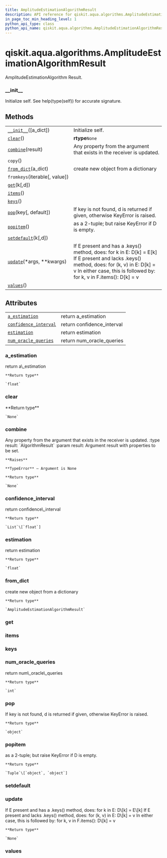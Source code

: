 ```yaml
---
title: AmplitudeEstimationAlgorithmResult
description: API reference for qiskit.aqua.algorithms.AmplitudeEstimationAlgorithmResult
in_page_toc_min_heading_level: 1
python_api_type: class
python_api_name: qiskit.aqua.algorithms.AmplitudeEstimationAlgorithmResult
---
```


<span id="qiskit-aqua-algorithms-amplitudeestimationalgorithmresult" />

# qiskit.aqua.algorithms.AmplitudeEstimationAlgorithmResult

<Class id="qiskit.aqua.algorithms.AmplitudeEstimationAlgorithmResult" isDedicatedPage={true} github="https://github.com/qiskit-community/qiskit-aqua/tree/stable/0.8/qiskit/aqua/algorithms/amplitude_estimators/ae_algorithm.py" signature="AmplitudeEstimationAlgorithmResult(a_dict=None)" modifiers="class">
  AmplitudeEstimationAlgorithm Result.

  ### \_\_init\_\_

  <Function id="qiskit.aqua.algorithms.AmplitudeEstimationAlgorithmResult.__init__" signature="__init__(a_dict=None)">
    Initialize self. See help(type(self)) for accurate signature.
  </Function>

  ## Methods

  |                                                                                                                                                                      |                                                                                                                                                                                                                      |
  | -------------------------------------------------------------------------------------------------------------------------------------------------------------------- | -------------------------------------------------------------------------------------------------------------------------------------------------------------------------------------------------------------------- |
  | [`__init__`](#qiskit.aqua.algorithms.AmplitudeEstimationAlgorithmResult.__init__ "qiskit.aqua.algorithms.AmplitudeEstimationAlgorithmResult.__init__")(\[a\_dict])   | Initialize self.                                                                                                                                                                                                     |
  | [`clear`](#qiskit.aqua.algorithms.AmplitudeEstimationAlgorithmResult.clear "qiskit.aqua.algorithms.AmplitudeEstimationAlgorithmResult.clear")()                      | **rtype**`None`                                                                                                                                                                                                      |
  | [`combine`](#qiskit.aqua.algorithms.AmplitudeEstimationAlgorithmResult.combine "qiskit.aqua.algorithms.AmplitudeEstimationAlgorithmResult.combine")(result)          | Any property from the argument that exists in the receiver is updated.                                                                                                                                               |
  | `copy`()                                                                                                                                                             |                                                                                                                                                                                                                      |
  | [`from_dict`](#qiskit.aqua.algorithms.AmplitudeEstimationAlgorithmResult.from_dict "qiskit.aqua.algorithms.AmplitudeEstimationAlgorithmResult.from_dict")(a\_dict)   | create new object from a dictionary                                                                                                                                                                                  |
  | `fromkeys`(iterable\[, value])                                                                                                                                       |                                                                                                                                                                                                                      |
  | [`get`](#qiskit.aqua.algorithms.AmplitudeEstimationAlgorithmResult.get "qiskit.aqua.algorithms.AmplitudeEstimationAlgorithmResult.get")(k\[,d])                      |                                                                                                                                                                                                                      |
  | [`items`](#qiskit.aqua.algorithms.AmplitudeEstimationAlgorithmResult.items "qiskit.aqua.algorithms.AmplitudeEstimationAlgorithmResult.items")()                      |                                                                                                                                                                                                                      |
  | [`keys`](#qiskit.aqua.algorithms.AmplitudeEstimationAlgorithmResult.keys "qiskit.aqua.algorithms.AmplitudeEstimationAlgorithmResult.keys")()                         |                                                                                                                                                                                                                      |
  | [`pop`](#qiskit.aqua.algorithms.AmplitudeEstimationAlgorithmResult.pop "qiskit.aqua.algorithms.AmplitudeEstimationAlgorithmResult.pop")(key\[, default])             | If key is not found, d is returned if given, otherwise KeyError is raised.                                                                                                                                           |
  | [`popitem`](#qiskit.aqua.algorithms.AmplitudeEstimationAlgorithmResult.popitem "qiskit.aqua.algorithms.AmplitudeEstimationAlgorithmResult.popitem")()                | as a 2-tuple; but raise KeyError if D is empty.                                                                                                                                                                      |
  | [`setdefault`](#qiskit.aqua.algorithms.AmplitudeEstimationAlgorithmResult.setdefault "qiskit.aqua.algorithms.AmplitudeEstimationAlgorithmResult.setdefault")(k\[,d]) |                                                                                                                                                                                                                      |
  | [`update`](#qiskit.aqua.algorithms.AmplitudeEstimationAlgorithmResult.update "qiskit.aqua.algorithms.AmplitudeEstimationAlgorithmResult.update")(\*args, \*\*kwargs) | If E present and has a .keys() method, does: for k in E: D\[k] = E\[k] If E present and lacks .keys() method, does: for (k, v) in E: D\[k] = v In either case, this is followed by: for k, v in F.items(): D\[k] = v |
  | [`values`](#qiskit.aqua.algorithms.AmplitudeEstimationAlgorithmResult.values "qiskit.aqua.algorithms.AmplitudeEstimationAlgorithmResult.values")()                   |                                                                                                                                                                                                                      |

  ## Attributes

  |                                                                                                                                                                                         |                             |
  | --------------------------------------------------------------------------------------------------------------------------------------------------------------------------------------- | --------------------------- |
  | [`a_estimation`](#qiskit.aqua.algorithms.AmplitudeEstimationAlgorithmResult.a_estimation "qiskit.aqua.algorithms.AmplitudeEstimationAlgorithmResult.a_estimation")                      | return a\_estimation        |
  | [`confidence_interval`](#qiskit.aqua.algorithms.AmplitudeEstimationAlgorithmResult.confidence_interval "qiskit.aqua.algorithms.AmplitudeEstimationAlgorithmResult.confidence_interval") | return confidence\_interval |
  | [`estimation`](#qiskit.aqua.algorithms.AmplitudeEstimationAlgorithmResult.estimation "qiskit.aqua.algorithms.AmplitudeEstimationAlgorithmResult.estimation")                            | return estimation           |
  | [`num_oracle_queries`](#qiskit.aqua.algorithms.AmplitudeEstimationAlgorithmResult.num_oracle_queries "qiskit.aqua.algorithms.AmplitudeEstimationAlgorithmResult.num_oracle_queries")    | return num\_oracle\_queries |

  ### a\_estimation

  <Attribute id="qiskit.aqua.algorithms.AmplitudeEstimationAlgorithmResult.a_estimation">
    return a\_estimation

    **Return type**

    `float`
  </Attribute>

  ### clear

  <Function id="qiskit.aqua.algorithms.AmplitudeEstimationAlgorithmResult.clear" signature="clear()">
    **Return type**

    `None`
  </Function>

  ### combine

  <Function id="qiskit.aqua.algorithms.AmplitudeEstimationAlgorithmResult.combine" signature="combine(result)">
    Any property from the argument that exists in the receiver is updated. :type result: `AlgorithmResult` :param result: Argument result with properties to be set.

    **Raises**

    **TypeError** – Argument is None

    **Return type**

    `None`
  </Function>

  ### confidence\_interval

  <Attribute id="qiskit.aqua.algorithms.AmplitudeEstimationAlgorithmResult.confidence_interval">
    return confidence\_interval

    **Return type**

    `List`\[`float`]
  </Attribute>

  ### estimation

  <Attribute id="qiskit.aqua.algorithms.AmplitudeEstimationAlgorithmResult.estimation">
    return estimation

    **Return type**

    `float`
  </Attribute>

  ### from\_dict

  <Function id="qiskit.aqua.algorithms.AmplitudeEstimationAlgorithmResult.from_dict" signature="from_dict(a_dict)" modifiers="static">
    create new object from a dictionary

    **Return type**

    `AmplitudeEstimationAlgorithmResult`
  </Function>

  ### get

  <Function id="qiskit.aqua.algorithms.AmplitudeEstimationAlgorithmResult.get" signature="get(k[, d]) → D[k] if k in D, else d. d defaults to None." />

  ### items

  <Function id="qiskit.aqua.algorithms.AmplitudeEstimationAlgorithmResult.items" signature="items() → a set-like object providing a view on D’s items" />

  ### keys

  <Function id="qiskit.aqua.algorithms.AmplitudeEstimationAlgorithmResult.keys" signature="keys() → a set-like object providing a view on D’s keys" />

  ### num\_oracle\_queries

  <Attribute id="qiskit.aqua.algorithms.AmplitudeEstimationAlgorithmResult.num_oracle_queries">
    return num\_oracle\_queries

    **Return type**

    `int`
  </Attribute>

  ### pop

  <Function id="qiskit.aqua.algorithms.AmplitudeEstimationAlgorithmResult.pop" signature="pop(key, default=None)">
    If key is not found, d is returned if given, otherwise KeyError is raised.

    **Return type**

    `object`
  </Function>

  ### popitem

  <Function id="qiskit.aqua.algorithms.AmplitudeEstimationAlgorithmResult.popitem" signature="popitem()">
    as a 2-tuple; but raise KeyError if D is empty.

    **Return type**

    `Tuple`\[`object`, `object`]
  </Function>

  ### setdefault

  <Function id="qiskit.aqua.algorithms.AmplitudeEstimationAlgorithmResult.setdefault" signature="setdefault(k[, d]) → D.get(k,d), also set D[k]=d if k not in D" />

  ### update

  <Function id="qiskit.aqua.algorithms.AmplitudeEstimationAlgorithmResult.update" signature="update(*args, **kwargs)">
    If E present and has a .keys() method, does: for k in E: D\[k] = E\[k] If E present and lacks .keys() method, does: for (k, v) in E: D\[k] = v In either case, this is followed by: for k, v in F.items(): D\[k] = v

    **Return type**

    `None`
  </Function>

  ### values

  <Function id="qiskit.aqua.algorithms.AmplitudeEstimationAlgorithmResult.values" signature="values() → an object providing a view on D’s values" />
</Class>

